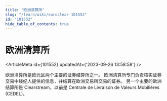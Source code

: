 ```yaml
---
title: "欧洲清算所"
slug: "/learn/wiki/euroclear-101552"
id: "101552"
hide_table_of_contents: true
---
```



# 欧洲清算所

<ArticleMeta id={101552} updatedAt={'2023-09-26 13:58:58'} />
<div className='border-solid border-b border-t-0 my-4 border-[var(--ifm-color-gray-300)]' />

欧洲清算所是欧元区两个主要的证券结算所之一。 欧洲清算所专门负责核实证券交易中经纪人提供的信息，并结算在欧洲交易所交易的证券。 另一个主要的欧洲结算所是 Clearstream，以前是 Centrale de Livraison de Valeurs Mobilières (CEDEL)。

